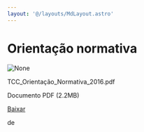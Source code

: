 ```yaml
---
layout: '@/layouts/MdLayout.astro'
---
```






Orientação normativa
====================










<Image src="https://arapiraca.ufal.br/graduacao/ciencia-da-computacao/documentos/tcc/tcc_orientacao_normativa_2016.pdf/%2b%2bplone%2b%2bufalprofile/imgs/file-icon.png" alt="None" inferSize />

 TCC\_Orientação\_Normativa\_2016.pdf  

 Documento PDF
 (2.2MB)
 

[Baixar](%40%40download/file/TCC_Orientac%cc%a7a%cc%83o_Normativa_2016.pdf)























 de 












